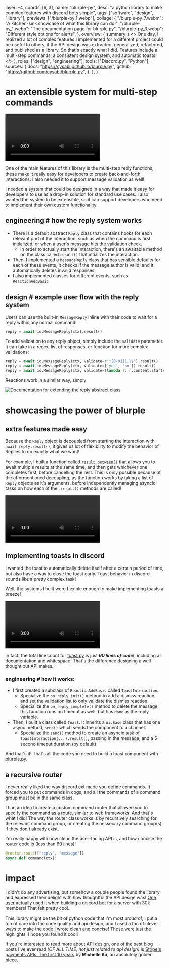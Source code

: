   layer: -4,
  coords: [6, 3],
  name: "blurple-py",
  desc: "a python library to make complex features with discord bots simple",
  tags: ["software", "design", "library"],
  previews: ["/blurple-py_1.webp"],
  collage: {
    "/blurple-py_7.webm":
      "A kitchen-sink showcase of what this library can do!",
    "/blurple-py_1.webp": "The documentation page for blurple.py",
    "/blurple-py_3.webp": "Different style options for alerts",
  },
  overview: {
    summary: (
      <>
        One day, I realized a lot of complex features I implemented for a
        different project could be useful to others, if the API design was
        extracted, generalized, refactored, and published as a library. So
        that's exactly what I did. Features include a multi-step commands, a
        consistent design system, and automatic toasts.
      </>
    ),
    roles: ["design", "engineering"],
    tools: ["Discord.py", "Python"],
    sources: {
      docs: "https://cysabi.github.io/blurple.py",
      github: "https://github.com/cysabi/blurple.py",
    },
  },
}

# an extensible system for multi-step commands

![The reply system in action](/blurple-py_5.webm)

One of the main features of this library is the multi-step reply functions, these make it really easy for developers to create back-and-forth interactions. I also needed it to support message validation as well!

I needed a system that could be designed in a way that made it easy for developers to use as a drop-in solution for standard use cases. I also wanted the system to be extensible, so it can support developers who need to implement their own custom functionality.

<Topic engineering>

## engineering # how the reply system works

- There is a default abstract `Reply` class that contains hooks for each relevant part of the interaction, such as when the command is first initialized, or when a user's message hits the validation check.
  - In order to actually start the interaction, there's an awaitable method on the class called `result()` that intializes the interaction.
- Then, I implemented a `MessageReply` class that has sensible defaults for each of these events, it checks if the message author is valid, and it automatically deletes invalid responses.
- I also implemented classes for different events, such as `ReactionAddBasic`

## design # example user flow with the reply system

Users can use the built-in `MessageReply` inline with their code to wait for a reply within any normal command!

```py
reply = await io.MessageReply(ctx).result()
```

To add validation to any reply object, simply include the `validate` parameter. It can take in a regex, list of responses, or function for more complex validations:

```py
reply = await io.MessageReply(ctx, validate=r'^[0-9]{1,}$').result()
reply = await io.MessageReply(ctx, validate=['yes', 'no']).result()
reply = await io.MessageReply(ctx, validate=(lambda r: r.content.startswith("ahem"))).result()
```

Reactions work in a similar way, simply

![Documentation for extending the reply abstract class](/blurple-py_2.webp)

</Topic>

# showcasing the power of blurple

## extra features made easy

Because the `Reply` object is decoupled from starting the interaction with `await reply.result()`, it gives us lot of flexibility to modify the behavior of Replies to do exactly what we want!

For example, I built a function called [`result_between()`](https://github.com/cysabi/blurple.py/blob/main/blurple/io/reply.py#L152) that allows you to await multiple results at the same time, and then gets whichever one completes first, before cancelling the rest. This is only possible because of the afformentioned decoupling, as the function works by taking a list of `Reply` objects as it's arguments, before independently managing asyncio tasks on how each of the `.result()` methods are called!

![](/blurple-py_6.webm)

## implementing toasts in discord

I wanted the toast to automatically delete itself after a certain period of time, but also have a way to close the toast early. Toast behavior in discord sounds like a pretty complex task!

Well, the systems I built were flexible enough to make implementing toasts a breeze!

![](/blurple-py_4.webm)

In fact, the total line count for [toast.py](https://github.com/cysabi/blurple.py/blob/main/blurple/ui/toast.py) is just **_60 lines of code!_**, including all documentation and whitespace! That's the difference designing a well thought out API makes.

<Topic engineering>

### engineering # how it works:

- I first created a subclass of `ReactionAddBasic` called `ToastInteraction`.
  - Specialize the `on_reply_init()` method to add a dismiss reaction, and set the validation list to only validate the dismiss reaction.
  - Specialize the `on_reply_complete()` method to delete the message, this function runs on timeout as well, but has `None` as the reply variable.
- Then, I built a class called `Toast`. It inherits a `ui.Base` class that has one async method, `send()` which sends the component to a channel.
  - Specialize the `send()` method to create an asyncio task of `ToastInteraction(...).result()`, passing in the message, and a 5-second timeout duration (by default)

And that's it! That's all the code you need to build a toast component with blurple.py.

</Topic>

## a recursive router

I never really liked the way discord.ext made you define commands. It forced you to put commands in cogs, and all the commands of a command group must be in the same class.

I had an idea to create a custom command router that allowed you to specify the command as a route, similar to web frameworks. And that's what I did! The way the router class works is by recursively searching for the relevant command group, or creating the nessecary command group(s) if they don't already exist.

I'm really happy with how clean the user-facing API is, and how concise the router code is (less than [60 lines](https://github.com/cysabi/blurple.py/blob/main/blurple/ext/router.py))!

```py
@router.route(["reply", "message"])
async def command(ctx):
```

# impact

I didn't do any advertising, but somehow a couple people found the library and expressed their delight with how thoughtful the API design was! [One user](https://patchwork.systems) actually used it when building a discord bot for a server with 30k members! That felt pretty cool.

This library might be the bit of python code that I'm most proud of, I put a ton of care into the code quality and api design, and I used a ton of clever ways to make the code I wrote clean and concise! These were just the highlights, I hope you found it cool!

If you're interested to read more about API design, one of the best blog posts I've ever read _(OF ALL TIME, not just related to api design)_ is [Stripe's payments APIs: The first 10 years](https://stripe.com/blog/payment-api-design) by **Michelle Bu**, an absolutely golden piece.
